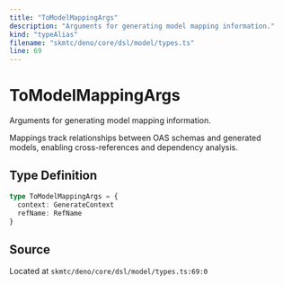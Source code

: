 ```yaml
---
title: "ToModelMappingArgs"
description: "Arguments for generating model mapping information."
kind: "typeAlias"
filename: "skmtc/deno/core/dsl/model/types.ts"
line: 69
---
```


# ToModelMappingArgs

Arguments for generating model mapping information.

Mappings track relationships between OAS schemas and generated models,
enabling cross-references and dependency analysis.

## Type Definition

```typescript
type ToModelMappingArgs = {
  context: GenerateContext
  refName: RefName
}
```

## Source

Located at `skmtc/deno/core/dsl/model/types.ts:69:0`
